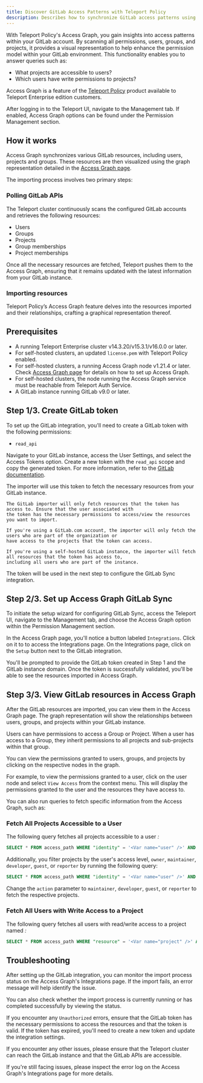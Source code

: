 ```yaml
---
title: Discover GitLab Access Patterns with Teleport Policy
description: Describes how to synchronize GitLab access patterns using Teleport Policy and Access Graph.
---
```


With Teleport Policy's Access Graph, you gain insights into access patterns within your GitLab account. By scanning all
permissions, users, groups, and projects, it provides a visual representation to help enhance the permission model within
your GitLab environment. This functionality enables you to answer queries such as:

- What projects are accessible to users?
- Which users have write permissions to projects?

Access Graph is a feature of the [Teleport Policy](https://goteleport.com/platform/policy/) product
available to Teleport Enterprise edition customers.

After logging in to the Teleport UI, navigate to the Management tab. If enabled, Access Graph options can be found
under the Permission Management section.

## How it works

Access Graph synchronizes various GitLab resources, including users, projects and groups.
These resources are then visualized using the graph representation detailed in the
[Access Graph page](../teleport-policy/getting-started-policy.mdx).

The importing process involves two primary steps:

### Polling GitLab APIs

The Teleport cluster continuously scans the configured GitLab accounts and retrieves the following resources:

- Users
- Groups
- Projects
- Group memberships
- Project memberships

Once all the necessary resources are fetched, Teleport pushes them to the
Access Graph, ensuring that it remains updated with the latest information from your GitLab instance.

### Importing resources

Teleport Policy’s Access Graph feature delves into the resources imported and their relationships, crafting a
graphical representation thereof.


## Prerequisites

- A running Teleport Enterprise cluster v14.3.20/v15.3.1/v16.0.0 or later.
- For self-hosted clusters, an updated `license.pem` with Teleport Policy enabled.
- For self-hosted clusters, a running Access Graph node v1.21.4 or later.
Check [Access Graph page](../teleport-policy/getting-started-policy.mdx) for details on
how to set up Access Graph.
- For self-hosted clusters, the node running the Access Graph service must be reachable
from Teleport Auth Service.
- A GitLab instance running GitLab v9.0 or later.

## Step 1/3. Create GitLab token

To set up the GitLab integration, you'll need to create a GitLab token with the following permissions:

- `read_api`

Navigate to your GitLab instance, access the User Settings, and select the Access Tokens option.
Create a new token with the `read_api` scope and copy the generated token. For more information, refer to the
[GitLab documentation](https://docs.gitlab.com/ee/user/profile/personal_access_tokens.html).

The importer will use this token to fetch the necessary resources from your GitLab instance.

<Notice type="warning">

    The GitLab importer will only fetch resources that the token has access to. Ensure that the user associated with
    the token has the necessary permissions to access/view the resources you want to import.

    If you're using a GitLab.com account, the importer will only fetch the users who are part of the organization or
    have access to the projects that the token can access.

    If you're using a self-hosted GitLab instance, the importer will fetch all resources that the token has access to,
    including all users who are part of the instance.

</Notice>

The token will be used in the next step to configure the GitLab Sync integration.

## Step 2/3. Set up Access Graph GitLab Sync

To initiate the setup wizard for configuring GitLab Sync, access the Teleport UI,
navigate to the Management tab, and choose the Access Graph option within the
Permission Management section.

In the Access Graph page, you'll notice a button labeled `Integrations`. Click on it to
to access the Integrations page. On the Integrations page, click on the `Setup` button next to the GitLab integration.

You'll be prompted to provide the GitLab token created in Step 1 and the GitLab instance domain.
Once the token is successfully validated, you'll be able to see the resources imported in Access Graph.

## Step 3/3. View GitLab resources in Access Graph

After the GitLab resources are imported, you can view them in the Access Graph page.
The graph representation will show the relationships between users, groups, and projects within your GitLab instance.

Users can have permissions to access a Group or Project. When a user has access to a Group, they inherit permissions
to all projects and sub-projects within that group.

You can view the permissions granted to users, groups, and projects by clicking on the respective nodes in the graph.

For example, to view the permissions granted to a user, click on the user node and select `View Access` from the context menu.
This will display the permissions granted to the user and the resources they have access to.

You can also run queries to fetch specific information from the Access Graph, such as:

### Fetch All Projects Accessible to a User

The following query fetches all projects accessible to a user <Var name="user" />:

```sql
SELECT * FROM access_path WHERE "identity" = '<Var name="user" />' AND source='GITLAB'
```

Additionally, you filter projects by the user's access level, `owner`, `maintainer`, `developer`, `guest`, or `reporter`
by running the following query:

```sql
SELECT * FROM access_path WHERE "identity" = '<Var name="user" />' AND source='GITLAB' AND action='owner'
```

Change the `action` parameter to `maintainer`, `developer`, `guest`, or `reporter` to fetch the respective projects.

### Fetch All Users with Write Access to a Project

The following query fetches all users with read/write access to a project named <Var name="project" />:

```sql
SELECT * FROM access_path WHERE "resource" = '<Var name="project" />' AND source='GITLAB'
```

## Troubleshooting

After setting up the GitLab integration, you can monitor the import process status on the Access Graph's Integrations page.
If the import fails, an error message will help identify the issue.

You can also check whether the import process is currently running or has completed successfully by viewing the status.

If you encounter any `Unauthorized` errors, ensure that the GitLab token has the necessary permissions to access the resources
and that the token is valid. If the token has expired, you'll need to create a new token and update the integration settings.

If you encounter any other issues, please ensure that the Teleport cluster can reach the GitLab instance and that the
GitLab APIs are accessible.

If you're still facing issues, please inspect the error log on the Access Graph's Integrations page for more details.

